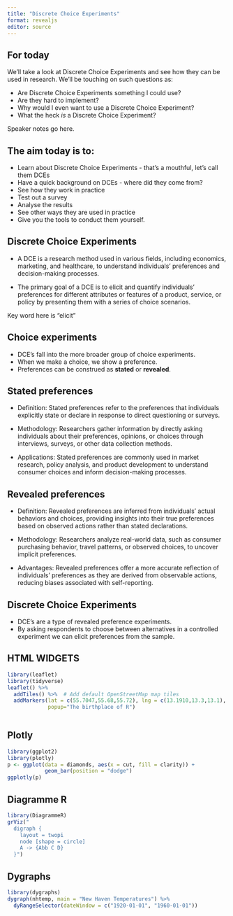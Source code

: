 ```yaml
---
title: "Discrete Choice Experiments"
format: revealjs
editor: source
---
```



## For today

We'll take a look at Discrete Choice Experiments and see how they can be used in research.
We'll be touching on such questions as:

::: {.incremental}

- Are Discrete Choice Experiments something I could use?
- Are they hard to implement?
- Why would I even want to use a Discrete Choice Experiment?
- What the heck _is_ a Discrete Choice Experiment?

:::


::: {.notes}
Speaker notes go here.
:::

## The aim today is to:

- Learn about Discrete Choice Experiments - that's a mouthful, let's call them DCEs
- Have a quick background on DCEs - where did they come from?
- See how they work in practice
- Test out a survey
- Analyse the results
- See other ways they are used in practice
- Give you the tools to conduct them yourself.


## Discrete Choice Experiments

- A DCE is a research method used in various fields, including economics, marketing, and healthcare, to understand individuals' preferences and decision-making processes.

- The primary goal of a DCE is to elicit and quantify individuals' preferences for different attributes or features of a product, service, or policy by presenting them with a series of choice scenarios.

::: {.notes}
Key word here is "elicit"
:::

## Choice experiments

- DCE's fall into the more broader group of choice experiments.
- When we make a choice, we show a preference.
- Preferences can be construed as __stated__ or __revealed__.

## Stated preferences

- Definition: Stated preferences refer to the preferences that individuals explicitly state or declare in response to direct questioning or surveys.

- Methodology: Researchers gather information by directly asking individuals about their preferences, opinions, or choices through interviews, surveys, or other data collection methods.

- Applications: Stated preferences are commonly used in market research, policy analysis, and product development to understand consumer choices and inform decision-making processes.


## Revealed preferences

- Definition: Revealed preferences are inferred from individuals' actual behaviors and choices, providing insights into their true preferences based on observed actions rather than stated declarations.

- Methodology: Researchers analyze real-world data, such as consumer purchasing behavior, travel patterns, or observed choices, to uncover implicit preferences.

- Advantages: Revealed preferences offer a more accurate reflection of individuals' preferences as they are derived from observable actions, reducing biases associated with self-reporting.

## Discrete Choice Experiments

- DCE's are a type of revealed preference experiments. 
- By asking respondents to choose between alternatives in a controlled experiment we can elicit preferences from the sample.

## HTML WIDGETS

```r
library(leaflet)
library(tidyverse)
leaflet() %>%
  addTiles() %>%  # Add default OpenStreetMap map tiles
  addMarkers(lat = c(55.7047,55.68,55.72), lng = c(13.1910,13.3,13.1),
             popup="The birthplace of R")
  

```

## Plotly
```r
library(ggplot2)
library(plotly)
p <- ggplot(data = diamonds, aes(x = cut, fill = clarity)) +
            geom_bar(position = "dodge")
ggplotly(p)
```


## Diagramme R
```r
library(DiagrammeR)
grViz("
  digraph {
    layout = twopi
    node [shape = circle]
    A -> {Abb C D} 
  }")
```


## Dygraphs
```r
library(dygraphs)
dygraph(nhtemp, main = "New Haven Temperatures") %>% 
  dyRangeSelector(dateWindow = c("1920-01-01", "1960-01-01"))
```
